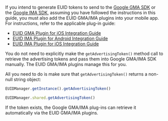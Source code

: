
If you intend to generate EUID tokens to send to the [Google GMA SDK](https://developers.google.com/ad-manager/mobile-ads-sdk) or the [Google IMA SDK](https://developers.google.com/interactive-media-ads/), assuming you have followed the instructions in this guide, you must also add the EUID GMA/IMA plugins into your mobile app. For instructions, refer to the applicable plug-in guide:

- [EUID GMA Plugin for iOS Integration Guide](../guides/mobile-plugin-gma-ios)
- [EUID IMA Plugin for Android Integration Guide](../guides/mobile-plugin-ima-android)
- [EUID IMA Plugin for iOS Integration Guide](../guides/mobile-plugin-ima-ios)

You do not need to explicitly make the `getAdvertisingToken()` method call to retrieve the advertising tokens and pass them into Google GMA/IMA SDK manually. The EUID GMA/IMA plugins manage this for you.

All you need to do is make sure that `getAdvertisingToken()` returns a non-null string object:

<Tabs groupId="language-selection">
<TabItem value='android' label='Android'>

```js
EUIDManager.getInstance().getAdvertisingToken()
```

</TabItem>
<TabItem value='ios' label='iOS'>

```js
EUIDManager.shared.getAdvertisingToken()
```

</TabItem>
</Tabs>

If the token exists, the Google GMA/IMA plug-ins can retrieve it automatically via the EUID GMA/IMA plugins.